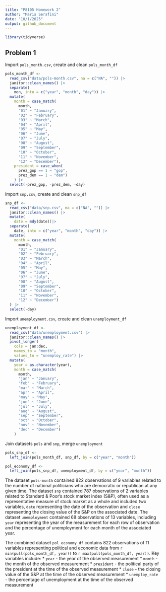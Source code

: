 ```yaml
---
title: "P8105 Homework 2"
author: "Maria Serafini"
date: "10/1/2025"
output: github_document
---
```


```r
library(tidyverse)
```


## Problem 1 

Import `pols_month.csv`, create and clean `pols_month_df`

```r
pols_month_df <- 
  read_csv("data/pols-month.csv", na = c("NA", "")) |> 
  janitor::clean_names() |> 
  separate(
    mon, into = c("year", "month", "day")) |> 
  mutate(
    month = case_match(
      month, 
      "01" ~ "January",
      "02" ~ "February",
      "03" ~ "March",
      "04" ~ "April", 
      "05" ~ "May", 
      "06" ~ "June", 
      "07" ~ "July", 
      "08" ~ "August", 
      "09" ~ "September", 
      "10" ~ "October", 
      "11" ~ "November", 
      "12" ~ "December"), 
    president = case_when(
      prez_gop == 1 ~ "gop",
      prez_dem == 1 ~ "dem")
    ) |> 
  select(-prez_gop, -prez_dem, -day)
```

Import `snp.csv`, create and clean `snp_df`

```r
snp_df <-
  read_csv("data/snp.csv", na = c("NA", "")) |> 
  janitor::clean_names() |> 
  mutate(
    date = mdy(date))|> 
  separate(
    date, into = c("year", "month", "day")) |>
  mutate(
    month = case_match(
      month, 
      "01" ~ "January",
      "02" ~ "February",
      "03" ~ "March",
      "04" ~ "April", 
      "05" ~ "May", 
      "06" ~ "June", 
      "07" ~ "July", 
      "08" ~ "August", 
      "09" ~ "September", 
      "10" ~ "October", 
      "11" ~ "November", 
      "12" ~ "December")
  ) |> 
  select(-day)
```

Import `unemployment.csv`, create and clean `unemployment_df`

```r
unemployment_df <-
  read_csv("data/unemployment.csv") |> 
  janitor::clean_names() |> 
  pivot_longer(
    cols = jan:dec, 
    names_to = "month",
    values_to = "unemploy_rate") |> 
  mutate(
    year = as.character(year),
    month = case_match(
      month, 
      "jan" ~ "January",
      "feb" ~ "February",
      "mar" ~ "March",
      "apr" ~ "April", 
      "may" ~ "May", 
      "jun" ~ "June", 
      "jul" ~ "July", 
      "aug" ~ "August", 
      "sep" ~ "September", 
      "oct" ~ "October", 
      "nov" ~ "November", 
      "dec" ~ "December")
    )
```

Join datasets `pols` and `snp`, merge `unemployment`

```r
pols_snp_df <-
  left_join(pols_month_df, snp_df, by = c("year", "month"))

pol_economy_df <-
  left_join(pols_snp_df, unemployment_df, by = c("year", "month"))

```

The dataset `pols-month` contained 822 observations of 9 variables related to the number of national politicians who are democratic or republican at any given time. The dataset `snp` contained 787 observations of 2 variables related to Standard & Poor’s stock market index (S&P), often used as a representative measure of stock market as a whole and included two variables, `date` representing the date of the observation and `close` representing the closing value of the S&P on the associated date. The dataset `unemployment` contained 68 observations of 13 variables, including `year` representing the year of the measurement for each row of observation and the percentage of unemployment for each month of the associated year. 

The combined dataset `pol_economy_df` contains 822 observations of 11 variables representing political and economic data from `r min(pull(pols_month_df, year))` to `r max(pull(pols_month_df, year))`. Key variables include:
* `year` - the year of the observed measurement
* `month` - the month of the observed measurement
* `president` - the political party of the president at the time of the observed measurement
* `close` - the closing value of the S&P at the time of the observed measurement
* `unemploy_rate` - the percentage of unemployment at the time of the observed measurement